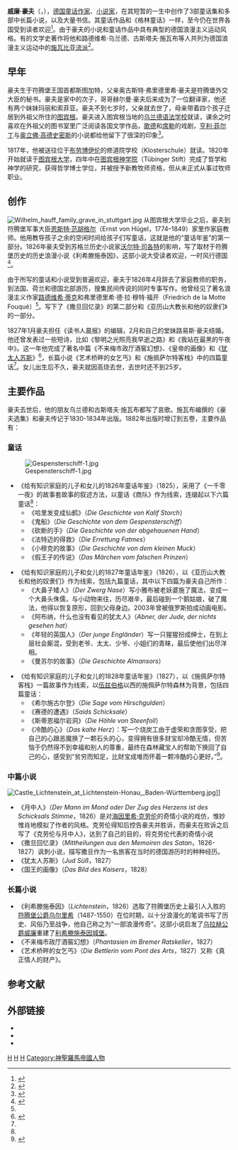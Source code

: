 {{Infobox writer
| name          = 威廉·豪夫 
| image         = Wilhelm Hauff.jpg
| image_size    = 100px
| alt           = 
| caption       = 
| original     = Wilhelm Hauff
| pseudonym     = 
| birth_name    = 
| birth_date    = {{Birth date|1802|11|29}}
| birth_place   = [[符腾堡|符腾堡]][[斯图加特|斯图加特]]
| death_date    = {{death date and age|1827|11|18|1802|11|29}}
| death_place   = [[符腾堡|符腾堡]][[斯图加特|斯图加特]]
| resting_place = 
| occupation    = 童话作家、小说家、诗人
| nationality   = 
| ethnicity     = 
| citizenship   = 
| education     = 
| alma_mater    = 图宾根大学
| period        = 
| genre         = 童话、小说、诗歌
| subject       = 
| movement      = 浪漫主义
| notableworks  = 
| spouse        = 
| partner       = 
| children      = 
| relatives     = 
| influences    = 
| influenced    = 
| awards        = 
| signature     = 
| signature_alt = 
| website       = 
| portaldisp    = 
}}

'''威廉·豪夫'''（'''{{lang-de|Wilhelm Hauff}}'''，{{bd|1802年|11月29日|1827年|11月19日}}），[[德国|德国]][[童话|童话]][[作家|作家]]、[[小说家|小说家]]，在其短暂的一生中创作了3部童话集和多部中长篇小说，以及大量书信。其童话作品和《格林童话》一样，至今仍在世界各国受到读者欢迎<ref name="豪夫童话">{{cite book|author=威廉·豪夫，曹乃云、肖声译|title=豪夫童话|publisher=译林出版社|year=2001}}</ref>。由于豪夫的小说和童话作品中具有典型的德国浪漫主义运动风格。有的文学史著作将他和路德维希·乌兰德、古斯塔夫·施瓦布等人共列为德国浪漫主义运动中的[[施瓦比亚流派|施瓦比亚流派]]<ref>{{cite book|author=Georg Lukács|title=German Realists in the Nineteenth Century|publisher=MIT Press|year=2000|pages=344p}}</ref>。

==早年==
豪夫生于符腾堡王国首都斯图加特，父亲奥古斯特·弗里德里希·豪夫是符腾堡外交大臣的秘书。豪夫是家中的次子，哥哥赫尔曼·豪夫后来成为了一位翻译家，他还有两个妹妹玛丽和索菲亚。豪夫不到七岁时，父亲就去世了，母亲带着四个孩子迁居到外祖父所住的[[图宾根|图宾根]]。豪夫进入图宾根当地的[[乌兰德语法学校|乌兰德语法学校]]就读，课余之时喜欢在外祖父的图书室里广泛阅读各国文学作品，[[歌德|歌德]]和[[席勒|席勒]]的戏剧，[[亨利·菲尔丁|亨利·菲尔丁]]与[[奥立佛·高德史密斯|奥立佛·高德史密斯]]的小说都给他留下了很深的印象<ref name="Romantic">{{cite book|author=Christopher John Murray, Routledge May|title=Encyclopedia of the Romantic Era, 1760-1850|publisher=Fitzroy Dearbon|year=2004}}</ref>。

1817年，他被送往位于[[布劳博伊伦|布劳博伊伦]]的修道院学校（Klosterschule）就读。1820年开始就读于[[图宾根大学|图宾根大学]]，四年中在[[图宾根神学院|图宾根神学院]]（Tübinger Stift）完成了哲学和神学的研究，获得哲学博士学位，并被授予新教牧师资格，但从未正式从事过牧师职业。

==创作==
[[File:Wilhelm_hauff_family_grave_in_stuttgart.jpg|thumb]]
从图宾根大学毕业之后，豪夫到符腾堡军事大臣[[恩斯特·范胡格尔|恩斯特·范胡格尔]]（Ernst von Hügel，1774–1849）家里作家庭教师。他用教导孩子之余的空闲时间给孩子们写童话，这就是他的“童话年鉴”的第一部分。1826年豪夫受到苏格兰历史小说家[[沃尔特·司各特|沃尔特·司各特]]的影响，写了取材于符腾堡历史的历史浪漫小说《利希滕施泰因》，这部小说大受读者欢迎，一时风行德国<ref name="Britannica">{{cite book|title=Encyclopædia Britannica,"Hauff, Wilhelm"|url=https://archive.org/details/encyclopdiabrit19chisgoog|author=Chisholm, Hugh|year=1911}}</ref>。

由于所写的童话和小说受到普遍欢迎，豪夫于1826年4月辞去了家庭教师的职务，到法国、荷兰和德国北部游历，搜集民间传说的同时专事写作。他曾经见了著名浪漫主义作家[[路德维希·蒂克|路德维希·蒂克]]和弗里德里希·德·拉·穆特·福开（Friedrich de la Motte Fouqué）<ref name="Romantic"></ref>。写下了《撒旦回忆录》的第二部分和《亚历山大教长和他的奴隶们》的一部分。

1827年1月豪夫担任《读书人晨报》的编辑，2月和自己的堂妹路易斯·豪夫结婚。他还曾发表过一些短诗，比如《黎明之光照亮我早逝之路》和《我站在最黑的午夜中》。这一年他完成了著名中篇《不来梅市政厅酒窖幻想》、《皇帝的画像》和《[[犹太人苏斯（1940年電影）|犹太人苏斯]]》<ref>{{cite journal |last=Chase |first=Jefferson S. |title=The Wandering Court Jew and the Hand of God: Wilhelm Hauff's ‘Jud Süss’ as Historical Fiction |journal=Modern Language Review |volume=93 |issue=3 |year=1998 |pages=724–740 |jstor=3736493 }}</ref>，长篇小说《艺术桥畔的女乞丐》和《施佩萨尔特客栈》中的四篇童话<ref name="Britannica"></ref>。女儿出生后不久，豪夫就因高烧去世，去世时还不到25岁。

==主要作品==
豪夫去世后，他的朋友乌兰德和古斯塔夫·施瓦布都写了哀歌。施瓦布编撰的《豪夫选集》和豪夫传记于1830-1834年出版。1882年出版时增订到五卷，主要作品有：
===童话===
[[Image:Gespensterschiff-1.jpg|thumb]]
*《给有知识家庭的儿子和女儿的1826年童话年鉴》（1825），采用了《一千零一夜》的故事套故事的叙述方法，以童话《商队》作为线索，连缀起以下六篇童话<ref name="豪夫童话"></ref>：
**《哈里发变成仙鹤》（''Die Geschichte von Kalif Storch''）
**《鬼船》（''Die Geschichte von dem Gespensterschiff''）
**《砍断的手》（''Die Geschichte von der abgehauenen Hand''）
**《法特迈的得救》（''Die Errettung Fatmes''）
**《小穆克的故事》（''Die Geschichte von dem kleinen Muck''）
**《假王子的传说》（''Das Märchen vom falschen Prinzen''）

*《给有知识家庭的儿子和女儿的1827年童话年鉴》（1826），以《亚历山大教长和他的奴隶们》作为线索，包括九篇童话，其中以下四篇为豪夫自己所作：
**《大鼻子矮人》（''Der Zwerg Nase''）写小雅布被老妖婆施了魔法，变成一个大鼻头侏儒，与小动物来往，历尽艰辛，最后碰到一个鹅姑娘，破了魔法，他得以恢复原形，回到父母身边。2003年曾被俄罗斯拍成动画电影。
**《阿布纳，什么也没有看见的犹太人》（''Abner, der Jude, der nichts gesehen hat''）
**《年轻的英国人》（''Der junge Engländer''）写一只猩猩扮成绅士，在到上层社会厮混，受到老爷、太太、少爷、小姐们的青睐，最后使他们出尽洋相。
**《曼苏尔的故事》（''Die Geschichte Almansors''）

*《给有知识家庭的儿子和女儿的1828年童话年鉴》（1827），以《施佩萨尔特客栈》一篇故事作为线索，以[[伍兹伯格|伍兹伯格]]以西的施佩萨尔特森林为背景，包括四篇童话：
**《希尔施古尔登》（''Die Sage vom Hirschgulden''）
**《赛德的遭遇》（''Saids Schicksale''）
**《斯蒂恩福尔岩洞》（''Die Höhle von Steenfoll''）
**《冷酷的心》（''Das kalte Herz''）：写一个烧炭工由于虚荣和贪图享受，把自己的心跟恶魔换了一颗石头的心，变得拥有很多财宝却冷酷无情，但苦恼于仍然得不到幸福和别人的尊重，最终在森林藏宝人的帮助下换回了自己的心，感受到“贫穷而知足，比财宝成堆而怀着一颗冷酷的心更好。”<ref>{{cite book|author=Dennis F. Mahoney|title=The Literature of German Romanticism|publisher=boydell & brewer|year=2004|pages=114}}</ref>。

===中篇小说===
[[Image:Castle_Lichtenstein_at_Lichtenstein-Honau,_Baden-Württemberg.jpg|thumb]]]]
*《月中人》（''Der Mann im Mond oder Der Zug des Herzens ist des Schicksals Stimme''，1826）是对[[海因里希·克劳伦|海因里希·克劳伦]]的奇情小说的戏仿，惟妙惟肖地模拟了作者的风格。克劳伦得知后控告豪夫并胜诉，而豪夫在败诉之后写了《克劳伦与月中人》，达到了自己的目的，将克劳伦代表的奇情小说
*《撒旦回忆录》（''Mittheilungen aus den Memoiren des Satan''，1826-1827）讽刺小说，描写撒旦作为一名旅客在当时的德国游历时的种种经历。
*《犹太人苏斯》（''Jud Süß''，1827）
*《国王的画像》（''Das Bild des Kaisers''，1828）

===长篇小说===
*《利希滕施泰因》（''Lichtenstein''，1826）选取了符腾堡历史上最引人入胜的[[乌尔里希_(符腾堡)|符腾堡公爵乌尔里希]]（1487-1550）在位时期，以十分浪漫化的笔调书写了历史、风俗乃至战争，他自己称之为“一部浪漫传奇”。这部小说启发了[[乌拉赫公爵|乌拉赫公爵]][[第一代乌拉赫公爵威廉|威廉]]重建了[[利希滕施泰因城堡|利希滕施泰因城堡]]。
*《不来梅市政厅酒窖幻想》（''Phantasien im Bremer Ratskeller''，1827）
*《艺术桥畔的女乞丐》（''Die Bettlerin vom Pont des Arts''，1827）又称《真正情人的财产》。

==参考文献==
{{Reflist|2}}

==外部链接==
*{{cite web|url=http://www.archive.org/search.php?query=mediatype%3A(texts)%20-contributor%3Agutenberg%20AND%20(subject%3A%22hauff%2C%20wilhelm%2C%201802-1827%22%20OR%20creator%3A%22hauff%2C%20wilhelm%2C%201802-1827%22%20OR%20creator%3A%22wilhelm%20hauff%22%20OR%20title%3A%22wilhelm%20hauff%22%20OR%20description%3A%22wilhelm%20hauff%22)|title=豪夫作品和豪夫研究资料|accessdate=2013-12-22}}
*{{gutenberg author| id=Wilhelm+Hauff | name=威廉·豪夫}}
*{{cite web|url=http://digital.library.upenn.edu/women/mcdonnell/hauff/hauff.html|title=带插图的豪夫童话（英文版）|accessdate=2013-12-22|archive-date=2020-11-12|archive-url=https://web.archive.org/web/20201112013534/http://digital.library.upenn.edu/women/mcdonnell/hauff/hauff.html|dead-url=no}}

{{Authority control}}
[[Category:德国诗人|H]]
[[Category:德国小说家|H]]
[[Category:蒂賓根大學校友|H]]
[[Category:神聖羅馬帝國人物|Category:神聖羅馬帝國人物]]